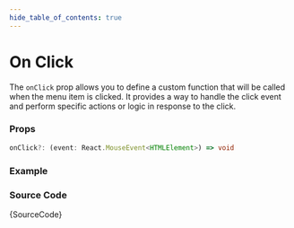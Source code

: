 ```yaml
---
hide_table_of_contents: true
---
```



# On Click

The `onClick` prop allows you to define a custom function that will be called when the menu item is clicked. It provides a way to handle the click event and perform specific actions or logic in response to the click.

### Props

```ts noCopy
onClick?: (event: React.MouseEvent<HTMLElement>) => void
```

### Example

<BrowserWindow url='/horizontal-menu/menu-item/on-click'>
  <Provider>
    <OnClick />
  </Provider>
</BrowserWindow>

### Source Code

<TsToJsCodeSnippet>{SourceCode}</TsToJsCodeSnippet>
